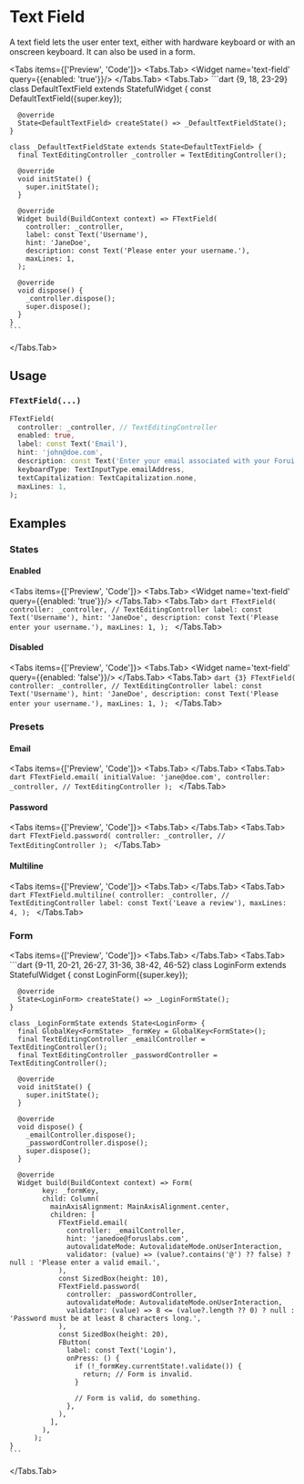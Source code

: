 
# Text Field
A text field lets the user enter text, either with hardware keyboard or with an onscreen keyboard. It can also be used
in a form.

<LinkBadgeGroup>
    <LinkBadge label="API Reference" href="https://pub.dev/documentation/forui/latest/forui.widgets.text_field/forui.widgets.text_field-library.html"/>
</LinkBadgeGroup>

<Tabs items={['Preview', 'Code']}>
  <Tabs.Tab>
    <Widget name='text-field' query={{enabled: 'true'}}/>
  </Tabs.Tab>
  <Tabs.Tab>
    ```dart {9, 18, 23-29}
    class DefaultTextField extends StatefulWidget {
      const DefaultTextField({super.key});

      @override
      State<DefaultTextField> createState() => _DefaultTextFieldState();
    }

    class _DefaultTextFieldState extends State<DefaultTextField> {
      final TextEditingController _controller = TextEditingController();

      @override
      void initState() {
        super.initState();
      }

      @override
      Widget build(BuildContext context) => FTextField(
        controller: _controller,
        label: const Text('Username'),
        hint: 'JaneDoe',
        description: const Text('Please enter your username.'),
        maxLines: 1,
      );

      @override
      void dispose() {
        _controller.dispose();
        super.dispose();
      }
    }
    ```
  </Tabs.Tab>
</Tabs>

## Usage

### `FTextField(...)`

```dart
FTextField(
  controller: _controller, // TextEditingController
  enabled: true,
  label: const Text('Email'),
  hint: 'john@doe.com',
  description: const Text('Enter your email associated with your Forui account.'),
  keyboardType: TextInputType.emailAddress,
  textCapitalization: TextCapitalization.none,
  maxLines: 1,
);
```


## Examples

### States

#### Enabled

<Tabs items={['Preview', 'Code']}>
  <Tabs.Tab>
    <Widget name='text-field' query={{enabled: 'true'}}/>
  </Tabs.Tab>
  <Tabs.Tab>
    ```dart
    FTextField(
      controller: _controller, // TextEditingController
      label: const Text('Username'),
      hint: 'JaneDoe',
      description: const Text('Please enter your username.'),
      maxLines: 1,
    );
    ```
  </Tabs.Tab>
</Tabs>


#### Disabled

<Tabs items={['Preview', 'Code']}>
  <Tabs.Tab>
    <Widget name='text-field' query={{enabled: 'false'}}/>
  </Tabs.Tab>
  <Tabs.Tab>
    ```dart {3}
    FTextField(
      controller: _controller, // TextEditingController
      label: const Text('Username'),
      hint: 'JaneDoe',
      description: const Text('Please enter your username.'),
      maxLines: 1,
    );
    ```
  </Tabs.Tab>
</Tabs>

### Presets

#### Email

<Tabs items={['Preview', 'Code']}>
  <Tabs.Tab>
    <Widget name='text-field' variant='email' query={{}}/>
  </Tabs.Tab>
  <Tabs.Tab>
    ```dart
    FTextField.email(
      initialValue: 'jane@doe.com',
      controller: _controller, // TextEditingController
    );
    ```
  </Tabs.Tab>
</Tabs>

#### Password

<Tabs items={['Preview', 'Code']}>
  <Tabs.Tab>
    <Widget name='text-field' variant='password' query={{}}/>
  </Tabs.Tab>
  <Tabs.Tab>
    ```dart
    FTextField.password(
      controller: _controller, // TextEditingController
    );
    ```
  </Tabs.Tab>
</Tabs>

#### Multiline

<Tabs items={['Preview', 'Code']}>
  <Tabs.Tab>
    <Widget name='text-field' variant='multiline' query={{}}/>
  </Tabs.Tab>
  <Tabs.Tab>
    ```dart
    FTextField.multiline(
      controller: _controller, // TextEditingController
      label: const Text('Leave a review'),
      maxLines: 4,
    );
    ```
  </Tabs.Tab>
</Tabs>


### Form

<Tabs items={['Preview', 'Code']}>
  <Tabs.Tab>
    <Widget name='text-field' variant='form' height={550} query={{}}/>
  </Tabs.Tab>
  <Tabs.Tab>
    ```dart {9-11, 20-21, 26-27, 31-36, 38-42, 46-52}
    class LoginForm extends StatefulWidget {
      const LoginForm({super.key});

      @override
      State<LoginForm> createState() => _LoginFormState();
    }

    class _LoginFormState extends State<LoginForm> {
      final GlobalKey<FormState> _formKey = GlobalKey<FormState>();
      final TextEditingController _emailController = TextEditingController();
      final TextEditingController _passwordController = TextEditingController();

      @override
      void initState() {
        super.initState();
      }

      @override
      void dispose() {
        _emailController.dispose();
        _passwordController.dispose();
        super.dispose();
      }

      @override
      Widget build(BuildContext context) => Form(
            key: _formKey,
            child: Column(
              mainAxisAlignment: MainAxisAlignment.center,
              children: [
                FTextField.email(
                  controller: _emailController,
                  hint: 'janedoe@foruslabs.com',
                  autovalidateMode: AutovalidateMode.onUserInteraction,
                  validator: (value) => (value?.contains('@') ?? false) ? null : 'Please enter a valid email.',
                ),
                const SizedBox(height: 10),
                FTextField.password(
                  controller: _passwordController,
                  autovalidateMode: AutovalidateMode.onUserInteraction,
                  validator: (value) => 8 <= (value?.length ?? 0) ? null : 'Password must be at least 8 characters long.',
                ),
                const SizedBox(height: 20),
                FButton(
                  label: const Text('Login'),
                  onPress: () {
                    if (!_formKey.currentState!.validate()) {
                      return; // Form is invalid.
                    }

                    // Form is valid, do something.
                  },
                ),
              ],
            ),
          );
    }
    ```
  </Tabs.Tab>
</Tabs>
